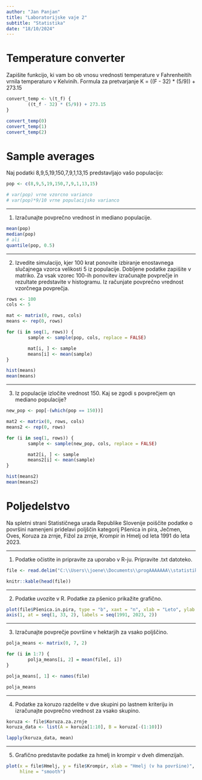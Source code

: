 ```yaml
---
author: "Jan Panjan"
title: "Laboratorijske vaje 2"
subtitle: "Statistika"
date: "18/10/2024"
---
```


# Temperature converter

Zapišite funkcijo, ki vam bo ob vnosu vrednosti temperature 
v Fahrenheitih vrnila temperaturo v Kelvinih. Formula za 
pretvarjanje K = ((F - 32) * (5/9)) + 273.15

```r
convert_temp <- \(t_f) {
		((t_f - 32) * (5/9)) + 273.15
}

convert_temp(0)
convert_temp(1)
convert_temp(2)
```

# Sample averages

Naj podatki 8,9,5,19,150,7,9,1,13,15 predstavljajo vašo 
populacijo: 

```r
pop <- c(8,9,5,19,150,7,9,1,13,15)

# var(pop) vrne vzorcno varianco
# var(pop)*9/10 vrne populacijsko varianco
```

---

1. Izračunajte povprečno vrednost in mediano populacije.

```r
mean(pop)
median(pop)
# ali
quantile(pop, 0.5)
```

---

2. Izvedite simulacijo, kjer 100 krat ponovite izbiranje 
enostavnega slučajnega vzorca velikosti 5 iz populacije. 
Dobljene podatke zapišite v matriko. Za vsak vzorec 100-ih 
ponovitev izračunajte povprečje in rezultate predstavite v 
histogramu. Iz računjate povprečno vrednost vzorčnega povprečja.

```r
rows <- 100
cols <- 5

mat <- matrix(0, rows, cols)
means <- rep(0, rows)

for (i in seq(1, rows)) {
		sample <- sample(pop, cols, replace = FALSE)

		mat[i, ] <- sample
		means[i] <- mean(sample)
}

hist(means)
mean(means)
```

---

3. Iz populacije izločite vrednost 150. Kaj se zgodi s povprečjem 
qn mediano populacije?

```r
new_pop <- pop[-(which(pop == 150))]

mat2 <- matrix(0, rows, cols)
means2 <- rep(0, rows)

for (i in seq(1, rows)) {
		sample <- sample(new_pop, cols, replace = FALSE)

		mat2[i, ] <- sample
		means2[i] <- mean(sample)
}

hist(means2)
mean(means2)
```

# Poljedelstvo

Na spletni strani Statističnega urada Republike Slovenije poiščite podatke 
o površini namenjeni pridelavi poljščin kategorij Pšenica in pira, Ječmen, 
Oves, Koruza za zrnje, Fižol za zrnje, Krompir in Hmelj od leta 1991 do 
leta 2023.

---

1. Podatke očistite in pripravite za uporabo v R-ju. Pripravite .txt datoteko.

```r
file <- read.delim("C:\\Users\\joene\\Documents\\progAAAAAAA\\statistika\\vaje\\lab-vaje\\vaje-2\\files\\poljscine.txt", row.names = 1)

knitr::kable(head(file))
```

---

2. Podatke uvozite v R. Podatke za pšenico prikažite grafično.

```r
plot(file$Pšenica.in.pira, type = "b", xaxt = "n", xlab = "Leto", ylab = "Površina v ha", main = "Površina pridelave pšenice in pire")
axis(1, at = seq(1, 33, 2), labels = seq(1991, 2023, 2))
```

---

3. Izračunajte povprečje površine v hektarjih za vsako poljščino.

```r
polja_means <- matrix(0, 7, 2)

for (i in 1:7) {
		polja_means[i, 2] = mean(file[, i])
}

polja_means[, 1] <- names(file)

polja_means
```

---

4. Podatke za koruzo razdelite v dve skupini po lastnem kriteriju in izračunajte
povprečno vrednost za vsako skupino.

```r
koruza <- file$Koruza.za.zrnje
koruza_data <- list(A = koruza[1:10], B = koruza[-(1:10)])

lapply(koruza_data, mean)
```

---

5. Grafično predstavite podatke za hmelj in krompir v dveh dimenzijah.

```r
plot(x = file$Hmelj, y = file$Krompir, xlab = "Hmelj (v ha površine)", ylab = "Krompir (v ha površine)", main = "Površina pridelave hmelja in krompirja",
     hline = "smooth")
```
